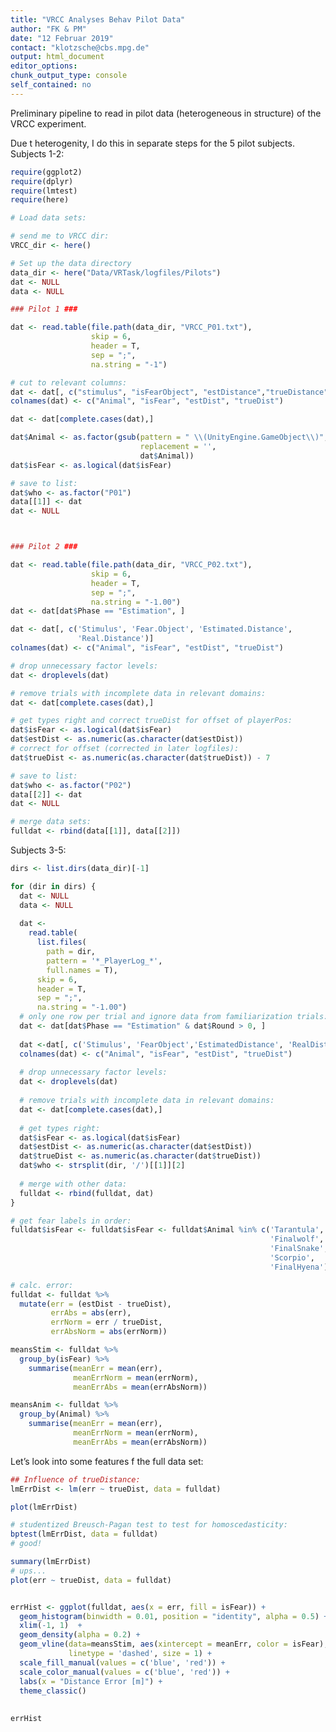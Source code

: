 ```yaml
---
title: "VRCC Analyses Behav Pilot Data"
author: "FK & PM"
date: "12 Februar 2019"
contact: "klotzsche@cbs.mpg.de"
output: html_document
editor_options: 
chunk_output_type: console
self_contained: no
---
```


Preliminary pipeline to read in pilot data (heterogeneous in structure) of the 
VRCC experiment. 

Due t heterogenity, I do this in separate steps for the 5 pilot subjects.
Subjects 1-2:
```r
require(ggplot2)
require(dplyr)
require(lmtest)
require(here)

# Load data sets:

# send me to VRCC dir:
VRCC_dir <- here()

# Set up the data directory
data_dir <- here("Data/VRTask/logfiles/Pilots")
dat <- NULL
data <- NULL

### Pilot 1 ###

dat <- read.table(file.path(data_dir, "VRCC_P01.txt"),
                  skip = 6,
                  header = T,
                  sep = ";",
                  na.string = "-1")

# cut to relevant columns:
dat <- dat[, c("stimulus", "isFearObject", "estDistance","trueDistance")]
colnames(dat) <- c("Animal", "isFear", "estDist", "trueDist")

dat <- dat[complete.cases(dat),]

dat$Animal <- as.factor(gsub(pattern = " \\(UnityEngine.GameObject\\)",
                             replacement = '',
                             dat$Animal))
dat$isFear <- as.logical(dat$isFear)

# save to list:
dat$who <- as.factor("P01")
data[[1]] <- dat
dat <- NULL



### Pilot 2 ###

dat <- read.table(file.path(data_dir, "VRCC_P02.txt"),
                  skip = 6,
                  header = T,
                  sep = ";",
                  na.string = "-1.00")
dat <- dat[dat$Phase == "Estimation", ]

dat <- dat[, c('Stimulus', 'Fear.Object', 'Estimated.Distance', 
               'Real.Distance')]
colnames(dat) <- c("Animal", "isFear", "estDist", "trueDist")

# drop unnecessary factor levels:
dat <- droplevels(dat)

# remove trials with incomplete data in relevant domains:
dat <- dat[complete.cases(dat),]

# get types right and correct trueDist for offset of playerPos:
dat$isFear <- as.logical(dat$isFear)
dat$estDist <- as.numeric(as.character(dat$estDist))
# correct for offset (corrected in later logfiles):
dat$trueDist <- as.numeric(as.character(dat$trueDist)) - 7

# save to list:
dat$who <- as.factor("P02")
data[[2]] <- dat
dat <- NULL

# merge data sets:
fulldat <- rbind(data[[1]], data[[2]])

```


Subjects 3-5:
```r
dirs <- list.dirs(data_dir)[-1]

for (dir in dirs) {
  dat <- NULL
  data <- NULL
  
  dat <-
    read.table(
      list.files(
        path = dir,
        pattern = '*_PlayerLog_*',
        full.names = T),
      skip = 6,
      header = T,
      sep = ";",
      na.string = "-1.00")
  # only one row per trial and ignore data from familiarization trials:
  dat <- dat[dat$Phase == "Estimation" & dat$Round > 0, ]
  
  dat <-dat[, c('Stimulus', 'FearObject','EstimatedDistance', 'RealDistance')]
  colnames(dat) <- c("Animal", "isFear", "estDist", "trueDist")
  
  # drop unnecessary factor levels:
  dat <- droplevels(dat)
  
  # remove trials with incomplete data in relevant domains:
  dat <- dat[complete.cases(dat),]
  
  # get types right:
  dat$isFear <- as.logical(dat$isFear)
  dat$estDist <- as.numeric(as.character(dat$estDist))
  dat$trueDist <- as.numeric(as.character(dat$trueDist)) 
  dat$who <- strsplit(dir, '/')[[1]][2]
  
  # merge with other data:
  fulldat <- rbind(fulldat, dat)
}

# get fear labels in order:
fulldat$isFear <- fulldat$isFear <- fulldat$Animal %in% c('Tarantula', 
                                                          'Finalwolf', 
                                                          'FinalSnake', 
                                                          'Scorpio', 
                                                          'FinalHyena')

# calc. error:
fulldat <- fulldat %>% 
  mutate(err = (estDist - trueDist),
         errAbs = abs(err),
         errNorm = err / trueDist,
         errAbsNorm = abs(errNorm))

meansStim <- fulldat %>%
  group_by(isFear) %>%
    summarise(meanErr = mean(err),
              meanErrNorm = mean(errNorm),
              meanErrAbs = mean(errAbsNorm))

meansAnim <- fulldat %>%
  group_by(Animal) %>%
    summarise(meanErr = mean(err),
              meanErrNorm = mean(errNorm),
              meanErrAbs = mean(errAbsNorm))

```

Let's look into some features f the full data set:
```r
## Influence of trueDistance:
lmErrDist <- lm(err ~ trueDist, data = fulldat)

plot(lmErrDist)

# studentized Breusch-Pagan test to test for homoscedasticity:
bptest(lmErrDist, data = fulldat)
# good!

summary(lmErrDist)
# ups...
plot(err ~ trueDist, data = fulldat)


errHist <- ggplot(fulldat, aes(x = err, fill = isFear)) + 
  geom_histogram(binwidth = 0.01, position = "identity", alpha = 0.5) + 
  xlim(-1, 1)  +
  geom_density(alpha = 0.2) +
  geom_vline(data=meansStim, aes(xintercept = meanErr, color = isFear), 
             linetype = 'dashed', size = 1) +
  scale_fill_manual(values = c('blue', 'red')) + 
  scale_color_manual(values = c('blue', 'red')) +
  labs(x = "Distance Error [m]") + 
  theme_classic()
    
  
errHist

```



